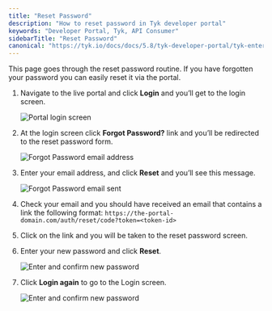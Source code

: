```yaml
---
title: "Reset Password"
description: "How to reset password in Tyk developer portal"
keywords: "Developer Portal, Tyk, API Consumer"
sidebarTitle: "Reset Password"
canonical: "https://tyk.io/docs/docs/5.8/tyk-developer-portal/tyk-enterprise-developer-portal/api-consumer-portal/reset-password"
---
```


This page goes through the reset password routine. If you have forgotten your password you can easily reset it via the portal.

1. Navigate to the live portal and click **Login** and you’ll get to the login screen.

    <img src="/img/dashboard/portal-management/enterprise-portal/login-portal-forgot.png" alt="Portal login screen" />

2. At the login screen click **Forgot Password?** link and you’ll be redirected to the reset password form.

    <img src="/img/dashboard/portal-management/enterprise-portal/forgot-password.png" alt="Forgot Password email address" />

3. Enter your email address, and click **Reset** and you’ll see this message.

    <img src="/img/dashboard/portal-management/enterprise-portal/forgot-password-email.png" alt="Forgot Password email sent" />

4. Check your email and you should have received an email that contains a link the following format:
`https://the-portal-domain.com/auth/reset/code?token=<token-id>`

5. Click on the link and you will be taken to the reset password screen.
6. Enter your new password and click **Reset**.

    <img src="/img/dashboard/portal-management/enterprise-portal/reset-password-request.png" alt="Enter and confirm new password" />

7. Click **Login again** to go to the Login screen.

    <img src="/img/dashboard/portal-management/enterprise-portal/reset-done.png" alt="Enter and confirm new password" />

